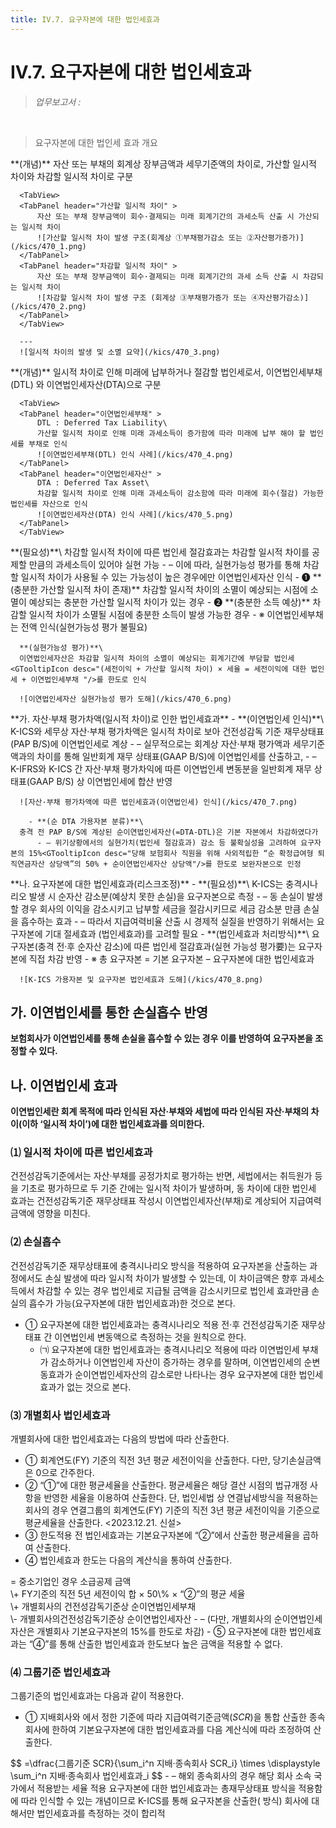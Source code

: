 ```yaml
---
title: IV.7. 요구자본에 대한 법인세효과
---
```

# IV.7. 요구자본에 대한 법인세효과

> _업무보고서 :_ <OverlayDemo id ="AI721"/>
<br/>

> 요구자본에 대한 법인세 효과 개요

<Accordion activeIndex={[]}>
<AccordionTab header="1. 일시적 차이의 개념">
      **(개념)** 자산 또는 부채의 회계상 장부금액과 세무기준액의 차이로, 가산할 일시적 차이와 차감할 일시적 차이로 구분

      <TabView>
      <TabPanel header="가산할 일시적 차이" >
          자산 또는 부채 장부금액이 회수·결제되는 미래 회계기간의 과세소득 산출 시 가산되는 일시적 차이
          ![가산할 일시적 차이 발생 구조(회계상 ①부채평가감소 또는 ②자산평가증가)](/kics/470_1.png)
      </TabPanel>
      <TabPanel header="차감할 일시적 차이" >
          자산 또는 부채 장부금액이 회수·결제되는 미래 회계기간의 과세 소득 산출 시 차감되는 일시적 차이
          ![차감할 일시적 차이 발생 구조 (회계상 ③부채평가증가 또는 ④자산평가감소)](/kics/470_2.png)
      </TabPanel>
      </TabView>

      ---
      ![일시적 차이의 발생 및 소멸 요약](/kics/470_3.png)

</AccordionTab>
<AccordionTab header="2. 이연법인세의 개념">
      **(개념)** 일시적 차이로 인해 미래에 납부하거나 절감할 법인세로서, 이연법인세부채(DTL) 와 이연법인세자산(DTA)으로 구분

      <TabView>
      <TabPanel header="이연법인세부채" >
          DTL : Deferred Tax Liability\
          가산할 일시적 차이로 인해 미래 과세소득이 증가함에 따라 미래에 납부 해야 할 법인세를 부채로 인식
          ![이연법인세부채(DTL) 인식 사례](/kics/470_4.png)
      </TabPanel>
      <TabPanel header="이연법인세자산" >
          DTA : Deferred Tax Asset\
          차감할 일시적 차이로 인해 미래 과세소득이 감소함에 따라 미래에 회수(절감) 가능한 법인세를 자산으로 인식
          ![이연법인세자산(DTA) 인식 사례](/kics/470_5.png)
      </TabPanel>
      </TabView>

</AccordionTab>
<AccordionTab header="3. 이연법인세자산에 대한 실현가능성 평가">
      **(필요성)**\
      차감할 일시적 차이에 따른 법인세 절감효과는 차감할 일시적 차이를 공제할 만큼의 과세소득이 있어야 실현 가능<GTooltipIcon desc="예시) 연말정산 시 총급여액이 100이고 소득공제 가능액이 300인 경우 200만큼에 대해서는 절세효과 없음 (100만큼은 절세효과 실현 가능)"/>
        - – 이에 따라, 실현가능성 평가를 통해 차감할 일시적 차이가 사용될 수 있는 가능성이 높은 경우에만 이연법인세자산 인식
          - ❶ **(충분한 가산할 일시적 차이 존재)** 차감할 일시적 차이의 소멸이 예상되는 시점에 소멸이 예상되는 충분한 가산할 일시적 차이가 있는 경우
          - ❷ **(충분한 소득 예상)** 차감할 일시적 차이가 소멸될 시점에 충분한 소득이 발생 가능한 경우
          - ※ 이연법인세부채는 전액 인식(실현가능성 평가 불필요)
      <br/>

      **(실현가능성 평가)**\
      이연법인세자산은 차감할 일시적 차이의 소멸이 예상되는 회계기간에 부담할 법인세<GTooltipIcon desc="(세전이익 + 가산할 일시적 차이) × 세율 = 세전이익에 대한 법인세 + 이연법인세부채 "/>를 한도로 인식

      ![이연법인세자산 실현가능성 평가 도해](/kics/470_6.png)

</AccordionTab>
<AccordionTab header="4. K-ICS상 법인세효과의 유형 및 인식">
<TabView>
<TabPanel header="자산·부채 평가차액">
      **가. 자산·부채 평가차액(일시적 차이)로 인한 법인세효과**
        - **(이연법인세 인식)**\
      K-ICS와 세무상 자산·부채 평가차액은 일시적 차이로 보아 건전성감독 기준 재무상태표(PAP B/S)에 이연법인세로 계상
          - – 실무적으로는 회계상 자산·부채 평가액과 세무기준액과의 차이를 통해 일반회계 재무 상태표(GAAP B/S)에 이연법인세를 산출하고,
          - – K-IFRS와 K-ICS 간 자산·부채 평가차익에 따른 이연법인세 변동분을 일반회계 재무 상태표(GAAP B/S) 상 이연법인세에 합산 반영

      ![자산·부채 평가차액에 따른 법인세효과(이연법인세) 인식](/kics/470_7.png)
      
        - **(순 DTA 가용자본 분류)**\
      충격 전 PAP B/S에 계상된 순이연법인세자산(=DTA-DTL)은 기본 자본에서 차감하였다가
          - – 위기상황에서의 실현가치(법인세 절감효과) 감소 등 불확실성을 고려하여 요구자본의 15%<GTooltipIcon desc="당해 보험회사 직원을 위해 사외적립한 “순 확정급여형 퇴직연금자산 상당액”의 50% + 순이연법인세자산 상당액"/>를 한도로 보완자본으로 인정

</TabPanel>
<TabPanel header="요구자본">
      **나. 요구자본에 대한 법인세효과(리스크조정)**
        - **(필요성)**\
      K-ICS는 충격시나리오 발생 시 순자산 감소분(예상치 못한 손실)을 요구자본으로 측정
          - – 동 손실이 발생할 경우 회사의 이익을 감소시키고 납부할 세금을 절감시키므로 세금 감소분 만큼 손실을 흡수하는 효과
          - – 따라서 지급여력비율 산출 시 경제적 실질을 반영하기 위해서는 요구자본에 기대 절세효과 (법인세효과)를 고려할 필요
        - **(법인세효과 처리방식)**\
      요구자본(충격 전·후 순자산 감소)에 따른 법인세 절감효과(실현 가능성 평가要)는 요구자본에 직접 차감 반영
          - ※ 총 요구자본 = 기본 요구자본 – 요구자본에 대한 법인세효과 <GTooltipIcon desc="Min(기본 요구자본×세율, 실현가능성 평가금액)"/>

      ![K-ICS 가용자본 및 요구자본 법인세효과 도해](/kics/470_8.png)
</TabPanel>
</TabView>

</AccordionTab>
</Accordion>


## 가. 이연법인세를 통한 손실흡수 반영
**보험회사가 이연법인세를 통해 손실을 흡수할 수 있는 경우 이를 반영하여 요구자본을 조정할 수 있다.**

## 나. 이연법인세 효과
**이연법인세란 회계 목적에 따라 인식된 자산·부채와 세법에 따라 인식된 자산·부채의 차이(이하 ‘일시적 차이’)에 대한 법인세효과를 의미한다.**

### ⑴ 일시적 차이에 따른 법인세효과
건전성감독기준에서는 자산·부채를 공정가치로 평가하는 반면, 세법에서는 취득원가 등을 기초로 평가하므로 두 기준 간에는 일시적 차이가 발생하며, 동 차이에 대한 법인세 효과는 건전성감독기준 재무상태표 작성시 이연법인세자산(부채)로 계상되어 지급여력금액에 영향을 미친다.

### ⑵ 손실흡수
건전성감독기준 재무상태표에 충격시나리오 방식을 적용하여 요구자본을 산출하는 과정에서도 손실 발생에 따라 일시적 차이가 발생할 수 있는데, 이 차이금액은 향후 과세소득에서 차감할 수 있는 경우 법인세로 지급될 금액을 감소시키므로 법인세 효과만큼 손실의 흡수가 가능(요구자본에 대한 법인세효과)한 것으로 본다.

- ① 요구자본에 대한 법인세효과는 충격시나리오 적용 전·후 건전성감독기준 재무상태표 간 이연법인세 변동액으로 측정하는 것을 원칙으로 한다.
    - ㈀ 요구자본에 대한 법인세효과는 충격시나리오 적용에 따라 이연법인세 부채가 감소하거나 이연법인세 자산이 증가하는 경우를 말하며, 이연법인세의 순변동효과가 순이연법인세자산의 감소로만 나타나는 경우 요구자본에 대한 법인세효과가 없는 것으로 본다.

### ⑶ 개별회사 법인세효과
개별회사에 대한 법인세효과는 다음의 방법에 따라 산출한다.

- ① 회계연도(FY) 기준의 직전 3년 평균 세전이익을 산출한다. 다만, 당기손실금액은 0으로 간주한다.
- ② “①”에 대한 평균세율을 산출한다. 평균세율은 해당 결산 시점의 법규개정 사항을 반영한 세율을 이용하여 산출한다. 단, 법인세법 상 연결납세방식을 적용하는 회사의 경우 연결그룹의 회계연도(FY) 기준의 직전 3년 평균 세전이익을 기준으로 평균세율을 산출한다. \<2023.12.21. 신설>
- ③ 한도적용 전 법인세효과는 기본요구자본에 “②”에서 산출한 평균세율을 곱하여 산출한다.
- ④ 법인세효과 한도는 다음의 계산식을 통하여 산출한다.
<GMath  title ="요구자본의 법인세효과 한도">
= 중소기업인 경우 소급공제 금액<br/>
\+ FY기준의 직전 5년 세전이익 합 × 50\% × “②”의 평균 세율<br/>
\+ 개별회사의 건전성감독기준상 순이연법인세부채<br/>
\- 개별회사의건전성감독기준상 순이연법인세자산
</GMath>
<GCmt>
      - – (다만, 개별회사의 순이연법인세자산은 개별회사 기본요구자본의 15%를 한도로 차감)
</GCmt>
- ⑤ 요구자본에 대한 법인세효과는 “④”를 통해 산출한 법인세효과 한도보다 높은 금액을 적용할 수 없다.

### ⑷ 그룹기준 법인세효과
그룹기준의 법인세효과는 다음과 같이 적용한다.

- ① 지배회사와 <OverlayDemo id="412_나"/>에서 정한 기준에 따라 지급여력기준금액($SCR$)을 통합 산출한 종속회사에 한하여 기본요구자본에 대한 법인세효과를 다음 계산식에 따라 조정하여 산출한다.
<GMath  title ="그룹기준 법인세효과">
$$
=\dfrac{그룹기준 SCR}{\sum_i^n 지배·종속회사 SCR_i} \times \displaystyle \sum_i^n 지배·종속회사 법인세효과_i
$$
</GMath>
<GCmt>
      - – 해외 종속회사의 경우 해당 회사 소속 국가에서 적용받는 세율 적용
</GCmt>
<Accordion multiple activeIndex={[]}>
<AccordionTab header="계정별 합산방식을 통해 요구자본을 산출하는 종속회사만 법인세효과를 인정하는 이유">
      요구자본에 대한 법인세효과는 총재무상태표 방식을 적용함에 따라 인식할 수 있는 개념이므로 K-ICS를 통해 요구자본을 산출한( <OverlayDemo id="계정별합산"/> 방식) 회사에 대해서만 법인세효과를 측정하는 것이 합리적
</AccordionTab>
</Accordion>
